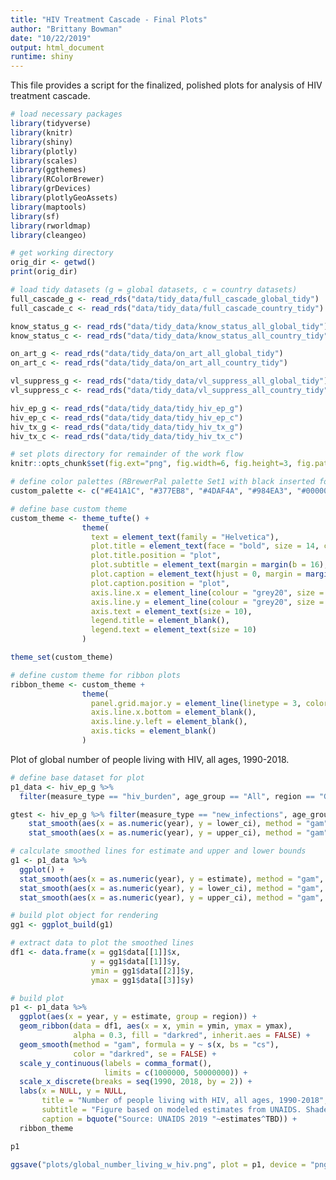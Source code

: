 ```yaml
---
title: "HIV Treatment Cascade - Final Plots"
author: "Brittany Bowman"
date: "10/22/2019"
output: html_document
runtime: shiny
---
```


This file provides a script for the finalized, polished plots for analysis of HIV treatment cascade.

```r
# load necessary packages
library(tidyverse)
library(knitr)
library(shiny)
library(plotly)
library(scales)
library(ggthemes)
library(RColorBrewer)
library(grDevices)
library(plotlyGeoAssets)
library(maptools)
library(sf)
library(rworldmap)
library(cleangeo)

# get working directory
orig_dir <- getwd()
print(orig_dir)

# load tidy datasets (g = global datasets, c = country datasets)
full_cascade_g <- read_rds("data/tidy_data/full_cascade_global_tidy")
full_cascade_c <- read_rds("data/tidy_data/full_cascade_country_tidy")

know_status_g <- read_rds("data/tidy_data/know_status_all_global_tidy")
know_status_c <- read_rds("data/tidy_data/know_status_all_country_tidy")

on_art_g <- read_rds("data/tidy_data/on_art_all_global_tidy")
on_art_c <- read_rds("data/tidy_data/on_art_all_country_tidy")

vl_suppress_g <- read_rds("data/tidy_data/vl_suppress_all_global_tidy")
vl_suppress_c <- read_rds("data/tidy_data/vl_suppress_all_country_tidy")

hiv_ep_g <- read_rds("data/tidy_data/tidy_hiv_ep_g")
hiv_ep_c <- read_rds("data/tidy_data/tidy_hiv_ep_c")
hiv_tx_g <- read_rds("data/tidy_data/tidy_hiv_tx_g")
hiv_tx_c <- read_rds("data/tidy_data/tidy_hiv_tx_c")

# set plots directory for remainder of the work flow
knitr::opts_chunk$set(fig.ext="png", fig.width=6, fig.height=3, fig.path='plots/')
```


```r
# define color palettes (RBrewerPal palette Set1 with black inserted for global)
custom_palette <- c("#E41A1C", "#377EB8", "#4DAF4A", "#984EA3", "#000000", "#FF7F00", "#FFFF33", "#A65628", "#F781BF")

# define base custom theme 
custom_theme <- theme_tufte() +
                theme(
                  text = element_text(family = "Helvetica"),
                  plot.title = element_text(face = "bold", size = 14, color = "black"),
                  plot.title.position = "plot",
                  plot.subtitle = element_text(margin = margin(b = 16), size = 10),
                  plot.caption = element_text(hjust = 0, margin = margin(t = 12)),
                  plot.caption.position = "plot",
                  axis.line.x = element_line(colour = "grey20", size = 0.25, linetype = "solid"),                   
                  axis.line.y = element_line(colour = "grey20", size = 0.25, linetype = "solid"),
                  axis.text = element_text(size = 10),
                  legend.title = element_blank(),
                  legend.text = element_text(size = 10)
                )

theme_set(custom_theme)

# define custom theme for ribbon plots
ribbon_theme <- custom_theme +
                theme(
                  panel.grid.major.y = element_line(linetype = 3, color = alpha("grey80", alpha = .7)),
                  axis.line.x.bottom = element_blank(),
                  axis.line.y.left = element_blank(),
                  axis.ticks = element_blank()
                )
```


Plot of global number of people living with HIV, all ages, 1990-2018.
```r
# define base dataset for plot
p1_data <- hiv_ep_g %>%
  filter(measure_type == "hiv_burden", age_group == "All", region == "Global")

gtest <- hiv_ep_g %>% filter(measure_type == "new_infections", age_group == "All", region == "Global") %>% ggplot() +
    stat_smooth(aes(x = as.numeric(year), y = lower_ci), method = "gam", formula = y ~ s(x, bs = "cs"), se = FALSE) +
    stat_smooth(aes(x = as.numeric(year), y = upper_ci), method = "gam", formula = y ~ s(x, bs = "cs"), se = FALSE)

# calculate smoothed lines for estimate and upper and lower bounds
g1 <- p1_data %>%
  ggplot() + 
  stat_smooth(aes(x = as.numeric(year), y = estimate), method = "gam", formula = y ~ s(x, bs = "cs"), se = FALSE) +
  stat_smooth(aes(x = as.numeric(year), y = lower_ci), method = "gam", formula = y ~ s(x, bs = "cs"), se = FALSE) +
  stat_smooth(aes(x = as.numeric(year), y = upper_ci), method = "gam", formula = y ~ s(x, bs = "cs"), se = FALSE)

# build plot object for rendering 
gg1 <- ggplot_build(g1)

# extract data to plot the smoothed lines
df1 <- data.frame(x = gg1$data[[1]]$x,
                  y = gg1$data[[1]]$y,
                  ymin = gg1$data[[2]]$y,
                  ymax = gg1$data[[3]]$y) 

# build plot
p1 <- p1_data %>%
  ggplot(aes(x = year, y = estimate, group = region)) +
  geom_ribbon(data = df1, aes(x = x, ymin = ymin, ymax = ymax), 
              alpha = 0.3, fill = "darkred", inherit.aes = FALSE) + 
  geom_smooth(method = "gam", formula = y ~ s(x, bs = "cs"), 
              color = "darkred", se = FALSE) +
  scale_y_continuous(labels = comma_format(), 
                     limits = c(1000000, 50000000)) +
  scale_x_discrete(breaks = seq(1990, 2018, by = 2)) +
  labs(x = NULL, y = NULL, 
       title = "Number of people living with HIV, all ages, 1990-2018",
       subtitle = "Figure based on modeled estimates from UNAIDS. Shaded area represents range of uncertainty of the estimates.",
       caption = bquote("Source: UNAIDS 2019 "~estimates^TBD)) +
  ribbon_theme

p1

ggsave("plots/global_number_living_w_hiv.png", plot = p1, device = "png", width = 6, height = 3, units = "in")
```





